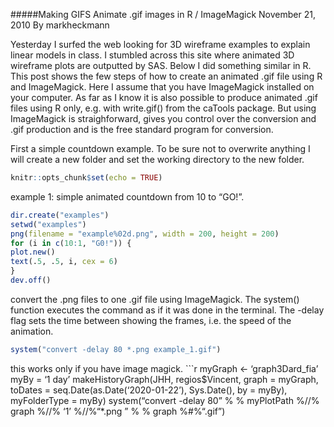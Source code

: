 #####Making GIFS
Animate .gif images in R / ImageMagick
November 21, 2010
By markheckmann


Yesterday I surfed the web looking for 3D wireframe examples to explain linear models in class. I stumbled across this site where animated 3D wireframe plots are outputted by SAS.  Below I did something similar in R. This post shows the few steps of how to create an animated .gif file using R and ImageMagick. Here I assume that you have ImageMagick installed on your computer. As far as I know it is also possible to produce animated .gif files using R only, e.g. with write.gif() from the caTools package. But using ImageMagick is straighforward, gives you control over the conversion and .gif production and is the free standard program for conversion.

First a simple countdown example. To be sure not to overwrite anything I will create a new folder and set the working directory to the new folder.
```r
knitr::opts_chunk$set(echo = TRUE)
```
 example 1: simple animated countdown from 10 to "GO!".
```r
dir.create("examples")
setwd("examples")
png(filename = "example%02d.png", width = 200, height = 200)
for (i in c(10:1, "G0!")) {
plot.new()
text(.5, .5, i, cex = 6)
}
dev.off()
```
 convert the .png files to one .gif file using ImageMagick. 
 The system() function executes the command as if it was done
 in the terminal. The -delay flag sets the time between showing
 the frames, i.e. the speed of the animation.
```r
system("convert -delay 80 *.png example_1.gif")
``` 
this works only if you have image magick. 
```r
myGraph <- 'graph3Dard_fia'
myBy = '1 day'
makeHistoryGraph(JHH, regios$Vincent, graph = myGraph, 
            toDates = seq.Date(as.Date('2020-01-22'), Sys.Date(), by = myBy),
            myFolderType = myBy)
system("convert -delay 80 " % % myPlotPath %//% graph %//% '1' %//%"*.png "
       % % graph %#%".gif")